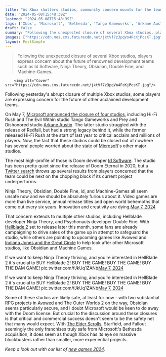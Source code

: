 ```yaml
---
title: "As Xbox shutters studios, community concern mounts for the teams behind Doom, Avowed, Hellblade, and more"
date: "2024-05-08T15:48:39Z"
lastmod: "2024-05-08T15:48:39Z"
tags: ['Xbox', 'Microsoft', 'Bethesda', 'Tango Gameworks', 'Arkane Austin', 'Hi-Fi Rush', 'Redfall', 'Prey', 'Dishonored', 'Id Software', 'Doom', 'Ninja Theory', 'Obsidian', 'Double Fine', 'Machine-Games', 'Hellblade', 'Avowed', 'Indiana Jones', 'The Elder Scrolls', 'Starfield', 'Fallout']
draft: false
summary: "Following the unexpected closure of several Xbox studios, players express concern about the future of renowned development teams such as Id Software, Ninja Theory, Obsidian, Double Fine, and Machine-Games."
images: ["https://cdn.mos.cms.futurecdn.net/jxtVf7z3pqVo4FcKjPcsKT.jpg"]
layout: PostSimple
---
```

> Following the unexpected closure of several Xbox studios, players express concern about the future of renowned development teams such as Id Software, Ninja Theory, Obsidian, Double Fine, and Machine-Games.


        <img alt="Cover" src="https://cdn.mos.cms.futurecdn.net/jxtVf7z3pqVo4FcKjPcsKT.jpg"/>
        
Following yesterday's abrupt closure of multiple Xbox studios, some players are expressing concern for the future of other acclaimed development teams.

On May 7, [Microsoft announced the closure of four studios](https://www.gamesradar.com/games/action/microsoft-reportedly-closing-the-bethesda-studios-behind-redfall-hi-fi-rush-and-more-following-reprioritization-of-titles-and-resources/), including Hi-Fi Rush and The Evil Within studio Tango Gameworks and Prey and Dishonored studio [Arkane Austin](https://www.gamesradar.com/tag/arkane-studios/). The latter studio struggled with the release of Redfall, but had a strong legacy behind it, while the former released Hi-Fi Rush at the start of last year to critical acclaim and millions of players. Now, the fact that these studios could be closed out of nowhere has several people worried about the state of [Microsoft](https://www.gamesradar.com/tag/microsoft/)'s other major studios.

The most high-profile of those is Doom developer [Id Software](https://www.gamesradar.com/tag/id-software/). The studio has been pretty quiet since the release of Doom Eternal in 2020, but a [<u>Twitter search</u>](https://twitter.com/search?q=id+software&src=typed_query) throws up several results from players concerned that the team could be next on the chopping block if its current project underperforms.

Ninja Theory, Obsidian, Double Fine, id, and Machine-Games all seem unsafe now and we should be absolutely furious about it. Video games are more than live service, annual release titles and open world behemoths that come out every six years. Innovation and creativity are dying.[May 7, 2024](https://twitter.com/awildjessichu/status/1787868941705998809)

That concern extends to multiple other studios, including Hellblade developer Ninja Theory, and Psychonauts developer Double Fine. With [Hellblade 2](https://www.gamesradar.com/senuas-saga-hellblade-2-guide/) set to release later this month, some fans are already campaigning to drive sales of the game up in attempt to safeguard the studio, while others are pointing to upcoming games like Avowed and [Indiana Jones and the Great Circle](https://www.gamesradar.com/indiana-jones-game-bethesda-guide/) to help look after other Microsoft studios, like Obsidian and Machine Games.

If we want to keep Ninja Theory thriving, and you’re interested in HellBlade 2 it's crucial to BUY Hellblade 2! BUY THE GAME! BUY THE GAME! BUY THE DAM GAME! pic.twitter.com/fJkUq1ZANb[May 7, 2024](https://twitter.com/PersonaSpeaks/status/1787895836732457411)

If we want to keep Ninja Theory thriving, and you’re interested in HellBlade 2 it's crucial to BUY Hellblade 2! BUY THE GAME! BUY THE GAME! BUY THE DAM GAME! pic.twitter.com/fJkUq1ZANb[May 7, 2024](https://twitter.com/PersonaSpeaks/status/1787895836732457411)

Some of these studios are likely safe, at least for now - with two substantial RPG projects in [Avowed](https://www.gamesradar.com/avowed-guide/) and The Outer Worlds 2 on the way, Obsidian seems particularly secure, and I doubt Microsoft would be keen to do away with the Doom license. But crucial to the discussion around these closures is that critical and commercial success doesn't seem to be the safety net that many would expect. With [The Elder Scrolls](https://www.gamesradar.com/tag/the-elder-scrolls/), Starfield, and Fallout seemingly the only franchises truly safe from Microsoft's Bethesda acquisition, it does seem as though Xbox has its eye on massive blockbusters rather than smaller, more experiential projects.

*Keep a look out with our list of *[<em>new games 2024</em>](https://www.gamesradar.com/video-game-release-dates/)*.*
        